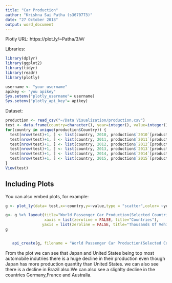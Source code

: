 ```yaml
---
title: "Car Production"
author: "Krishna Sai Patha (s3670773)"
date: "27 October 2018"
output: word_document
---
```


Plotly URL:   https://plot.ly/~Patha/3/#/

Libraries:

```r
library(dplyr)
library(ggplot2)
library(tidyr)
library(readr)
library(plotly)
```



```r
username <- "your username"
apikey <- "you apikey"
Sys.setenv("plotly_username"= username)
Sys.setenv("plotly_api_key"= apikey)
```


Dataset:

```r
production <- read_csv("~/Data Visualization/production.csv")
test <- data.frame(country=character(), year=integer(), value=integer(), stringsAsFactors = FALSE)
for(country in unique(production$Country)) {
  test[nrow(test)+1, ] <- list(country, 2010, production$`2010`[production$Country == country])
  test[nrow(test)+1, ] <- list(country, 2011, production$`2011`[production$Country == country])
  test[nrow(test)+1, ] <- list(country, 2012, production$`2012`[production$Country == country])
  test[nrow(test)+1, ] <- list(country, 2013, production$`2013`[production$Country == country])
  test[nrow(test)+1, ] <- list(country, 2014, production$`2014`[production$Country == country])
  test[nrow(test)+1, ] <- list(country, 2015, production$`2015`[production$Country == country])
}
View(test)
```

## Including Plots

You can also embed plots, for example:

```r
g <- plot_ly(data= test,x=~country,y=~value,type = "scatter",color= ~year) 

g<- g %>% layout(title="World Passenger Car Production(Selected Countries)",
                 xaxis = list(zeroline = FALSE, title="Countries"),
                yaxis = list(zeroline = FALSE, title="Thousands Of Vehicles"))
g


   api_create(g, filename = "World Passenger Car Production(Selected Countries)", sharing = "public")
```

From the plot we can see that Japan and United States being top most automobile indutries there is a huge decline in their production even though Japan has more production quantity than United States. we can also see there is a decline in Brazil also.We can also see a slighlty decline in the countries Germany,France and Australia.
